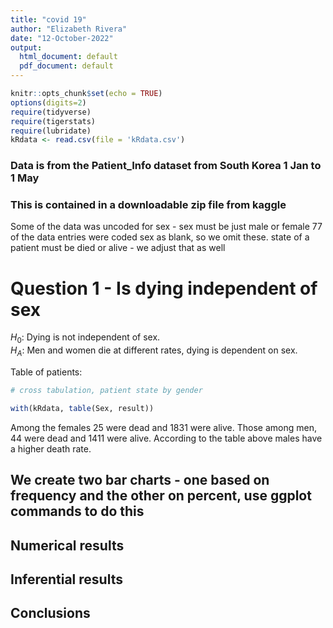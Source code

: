 ```yaml
---
title: "covid 19"
author: "Elizabeth Rivera"
date: "12-October-2022"
output:
  html_document: default
  pdf_document: default
---
```


```r
knitr::opts_chunk$set(echo = TRUE)
options(digits=2)
require(tidyverse)
require(tigerstats)
require(lubridate)
kRdata <- read.csv(file = 'kRdata.csv')
```
### Data is from the Patient_Info dataset from South Korea 1 Jan to 1 May 
### This is contained in a downloadable zip file from kaggle

Some of the data was uncoded for sex - sex must be just male or female
77 of the data entries were coded sex  as blank, so we omit these.
state of a patient must be died or alive - we adjust that as well   
  
# Question 1 - Is dying independent of sex

$H_0$: Dying is not independent of sex.   
$H_A$: Men and women die at different rates, dying is dependent on sex.  


Table of patients:
```r

# cross tabulation, patient state by gender

with(kRdata, table(Sex, result))

```
Among the females 25 were dead and 1831 were alive. Those among men, 44 were dead and 1411 were alive. According to the table above males have a higher death rate.  


## We create two bar charts - one based on frequency and the other on percent, use ggplot commands to do this



  





  
## Numerical results





## Inferential results 




## Conclusions


